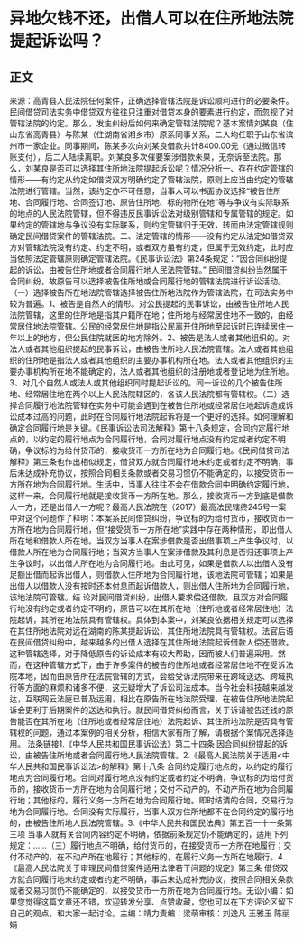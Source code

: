 # 异地欠钱不还，出借人可以在住所地法院提起诉讼吗？
## 正文
来源：高青县人民法院任何案件，正确选择管辖法院是诉讼顺利进行的必要条件。民间借贷司法实务中借贷双方往往只注重对借贷本身的要素进行约定，而忽视了对管辖法院的约定。那么，发生纠纷后如何来确定管辖法院呢？基本案情刘某良（住山东省高青县）与陈某（住湖南省湘乡市）原系同事关系，二人均任职于山东省滨州市一家企业。同事期间，陈某多次向刘某良借款共计8400.00元（通过微信转账支付），后二人陆续离职。刘某良多次催要案涉借款未果，无奈诉至法院。那么，刘某良是否可以选择其住所地法院提起诉讼呢？情况分析一、存在约定管辖的情形——有约定从约定如借贷双方明确约定了管辖法院，原则上应当由约定的管辖法院进行管辖。当然，该约定亦不可任意，当事人可以书面协议选择“被告住所地、合同履行地、合同签订地、原告住所地、标的物所在地”等与争议有实际联系的地点的人民法院管辖，但不得违反民事诉讼法对级别管辖和专属管辖的规定。如果约定的管辖地与争议没有实际联系，则约定管辖归于无效，转而由法定管辖规则确定民间借贷案件的管辖法院。二、法定管辖的情形——没有约定从法定如借贷双方对管辖法院没有约定、约定不明，或者双方虽有约定，但属于无效约定，此时应当依照法定管辖原则确定管辖法院。《民事诉讼法》第24条规定：“因合同纠纷提起的诉讼，由被告住所地或者合同履行地人民法院管辖。” 民间借贷纠纷当然属于合同纠纷，故原告可以选择被告住所地或合同履行地的管辖法院进行诉讼活动。（一）选择被告所在地法院管辖选择被告住所地法院作为管辖法院，在司法实务中较为普遍。1、被告是自然人的情形。对公民提起的民事诉讼，由被告住所地人民法院管辖，这里的住所地是指其户籍所在地；住所地与经常居住地不一致的，由经常居住地法院管辖。公民的经常居住地是指公民离开住所地至起诉时已连续居住一年以上的地方，但公民住院就医的地方除外。2、被告是法人或者其他组织的。对法人或者其他组织提起的民事诉讼，由被告住所地人民法院管辖。法人或者其他组织的住所地是指法人或者其他组织的主要办事机构所在地。法人或者其他组织的主要办事机构所在地不能确定的，法人或者其他组织的注册地或者登记地为住所地。3、对几个自然人或法人或其他组织同时提起诉讼的。同一诉讼的几个被告住所地、经常居住地在两个以上人民法院辖区的，各该人民法院都有管辖权。（二）选择合同履行地法院管辖在实务中可能会遇到在被告住所地或经常居住地起诉造成诉讼成本过高的问题，此时在合同履行地法院起诉将是一个更好的选择。如何理解和确定合同履行地是关键。《民事诉讼法司法解释》第十八条规定，合同约定履行地点的，以约定的履行地点为合同履行地，合同对履行地点没有约定或者约定不明确，争议标的为给付货币的，接收货币一方所在地为合同履行地。《民间借贷司法解释》第三条也作出相似规定，借贷双方就合同履行地未约定或者约定不明确，事后未达成补充协议，按照合同相关条款或者交易习惯仍不能确定的，以接受货币一方所在地为合同履行地。生活中，当事人往往不会在借款合同中明确约定履行地，这样一来，合同履行地就是接收货币一方所在地。那么，接收货币一方到底是借款人一方，还是出借人一方呢？最高人民法院在（2017）最高法民辖终245号一案中对这个问题作了释明：本案系民间借贷纠纷，争议标的为给付货币，接收货币一方所在地为合同履行地，但“接受货币一方所在地”实践中存在两种情形，即出借人所在地和借款人所在地。当双方当事人在案涉借款是否出借事项上产生争议时，以借款人所在地为合同履行地；当双方当事人在案涉借款及其利息是否归还事项上产生争议时，以出借人所在地为合同履行地。由此可见，如果是借款人以出借人没有足额出借而起诉出借人，则借款人住所地为合同履行地，该地法院可管辖；如果是出借人以借款人没有按时还本付息而起诉借款人，则出借人住所地为合同履行地，该地法院可管辖。结 论对民间借贷纠纷，出借人要求偿还借款，且双方对合同履行地没有约定或者约定不明的，原告可以在其所在地（住所地或者经常居住地）法院起诉，其所在地法院具有管辖权。具体到本案中，刘某良依据相关规定可以选择在其住所地法院对远在湖南的陈某提起诉讼，其住所地法院具有管辖权。法官后语在民间借贷纠纷中，越来越多的出借人选择在其住所地法院起诉借款人偿还借款。这种管辖选择，对于降低原告的诉讼成本有较大帮助，因而被人们普遍采用。然而，在这种管辖方式下，由于许多案件的被告的住所地或者经常居住地不在受诉法院本地，因而由原告所在法院管辖的方式，会给受诉法院带来在跨域送达、跨域执行等方面的麻烦和诸多不便，这无疑增大了诉讼司法成本。当今社会科技越来越发达，互联网云法庭已普及运用，相比在原告所在地法院受理，在被告住所地法院起诉会更利于后期案件的送达和执行。就民间借贷纠纷而言，关于诉请被告还钱的原告能否在其所在地（住所地或者经常居住地）法院起诉、其住所地法院是否具有管辖权的问题，通过本案例的相关分析，相信大家有所了解，请根据个案情况选择适用。 法条链接1.《中华人民共和国民事诉讼法》第二十四条 因合同纠纷提起的诉讼，由被告住所地或者合同履行地人民法院管辖。2.《最高人民法院关于适用<中华人民共和国民事诉讼法>的解释》第十八条 合同约定履行地点的，以约定的履行地点为合同履行地。合同对履行地点没有约定或者约定不明确，争议标的为给付货币的，接收货币一方所在地为合同履行地；交付不动产的，不动产所在地为合同履行地；其他标的，履行义务一方所在地为合同履行地。即时结清的合同，交易行为地为合同履行地。合同没有实际履行，当事人双方住所地都不在合同约定的履行地的，由被告住所地人民法院管辖。3.《中华人民共和国民法典》第五百一十一条第三项 当事人就有关合同内容约定不明确，依据前条规定仍不能确定的，适用下列规定：……（三）履行地点不明确，给付货币的，在接受货币一方所在地履行；交付不动产的，在不动产所在地履行；其他标的，在履行义务一方所在地履行。4.《最高人民法院关于审理民间借贷案件适用法律若干问题的规定》第三条 借贷双方就合同履行地未约定或者约定不明确，事后未达成补充协议，按照合同相关条款或者交易习惯仍不能确定的，以接受货币一方所在地为合同履行地。无讼小编：如果您觉得这篇文章还不错，欢迎转发分享、点赞收藏，您也可以在下方评论区留下自己的观点，和大家一起讨论。主编：靖力责编：梁萌审核：刘逸凡 王雅玉 陈丽娟